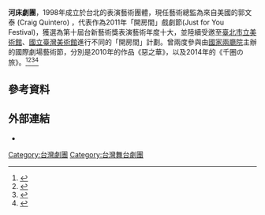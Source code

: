 {{onesource|time=2015-03-31T04:16:20+00:00}}
{{refimprove|time=2015-03-31T04:16:20+00:00}}
{{infobox Organization
|name             = 河床劇團
|original_name    = 
|image            = 
|image_border     = 
|size             = 
|border           = 
|caption          = 
|map              = 
|msize            = 
|mcaption         = 
|abbreviation     = 
|motto            = 
|formation        = 1998年
|founder          = 藝術總監：郭文泰
|extinction       = 
|type             = 
|status           = 
|purpose          = 
|location         = {{TWN}}[[台北市|台北市]]
|region_served    = 
|membership       = 
|language         = 
|leader_title     = 
|leader_name      = 
|main_organ       = 
|parent_organization = 
|affiliations     = 
|num_staff        = 
|num_volunteers   = 
|budget           = 
|website          = [http://www.riverbedtheatre.com/ www.riverbedtheatre.com]
|remarks          = 
}}
'''河床劇團'''，1998年成立於台北的表演藝術團體，現任藝術總監為來自美國的郭文泰 (Craig Quintero) ，代表作為2011年「開房間」戲劇節(Just for You Festival)，獲選為第十屆台新藝術獎表演藝術年度十大，並陸續受邀至[[臺北市立美術館|臺北市立美術館]]、[[國立臺灣美術館|國立臺灣美術館]]進行不同的「開房間」計劃。曾兩度參與由[[國家兩廳院|國家兩廳院]]主辦的國際劇場藝術節，分別是2010年的作品《惡之華》，以及2014年的《千圈の旅》。<ref>{{Cite news|url=http://www.mottimes.com/cht/interview_detail.php?serial=165|title=最親密的凝視－專訪河床劇團導演郭文泰（上篇）|author=|date=|work=|newspaper=MOT TIMES 明日誌|accessdate=2017-08-06|archive-date=2017-08-06|archive-url=https://web.archive.org/web/20170806223008/http://www.mottimes.com/cht/interview_detail.php?serial=165|dead-url=no}}</ref><ref>{{Cite web|url=http://www.asianartbiennial.org/2013/?fluxus_portfolio=%E6%B2%B3%E5%BA%8A%E5%8A%87%E5%9C%98%E9%83%AD%E6%96%87%E6%B3%B0%E3%80%81%E8%A8%B1%E5%B0%B9%E9%BD%A1%E3%80%81%E5%8D%A1%E7%88%BE%E2%80%A7%E5%BC%B7%E6%A3%AE-riverbed-theatrecraig-quintero-yinling-hsu|title=河床劇團+郭文泰、許尹齡、卡爾‧強森  Riverbed Theatre+Craig QUINTERO, Yinling HSU, Carl  JOHNSON — 亞洲雙年展|accessdate=2017-08-06|work=www.asianartbiennial.org|language=zh-TW|archive-url=https://web.archive.org/web/20160305032143/http://www.asianartbiennial.org/2013/?fluxus_portfolio=%E6%B2%B3%E5%BA%8A%E5%8A%87%E5%9C%98%E9%83%AD%E6%96%87%E6%B3%B0%E3%80%81%E8%A8%B1%E5%B0%B9%E9%BD%A1%E3%80%81%E5%8D%A1%E7%88%BE%E2%80%A7%E5%BC%B7%E6%A3%AE-riverbed-theatrecraig-quintero-yinling-hsu|archive-date=2016-03-05|dead-url=yes}}</ref><ref>{{Cite web|url=http://www.tfam.museum/Exhibition/Exhibition_page.aspx?id=444&ddlLang=zh-tw|title=真真：當代超常經驗|accessdate=2017-08-06|author=|date=|last=|first=|work=www.tfam.museum|publisher=臺北市立美術館|archive-date=2017-08-06|archive-url=https://web.archive.org/web/20170806175833/http://www.tfam.museum/Exhibition/Exhibition_page.aspx?id=444&ddlLang=zh-tw|dead-url=no}}</ref><ref>{{Cite web|url=http://www.riverbedtheatre.com/about-us|title=riverbed theatre|accessdate=2017-08-06|work=www.riverbedtheatre.com|language=en-us|archive-date=2017-08-06|archive-url=https://web.archive.org/web/20170806221338/http://www.riverbedtheatre.com/about-us|dead-url=no}}</ref>

== 參考資料 ==
{{Reflist|colwidth=|}}

== 外部連結 ==
* {{Official website|http://www.riverbedtheatre.com/|河床劇團}}

[[Category:台灣劇團|Category:台灣劇團]]
[[Category:台灣舞台劇團|Category:台灣舞台劇團]]